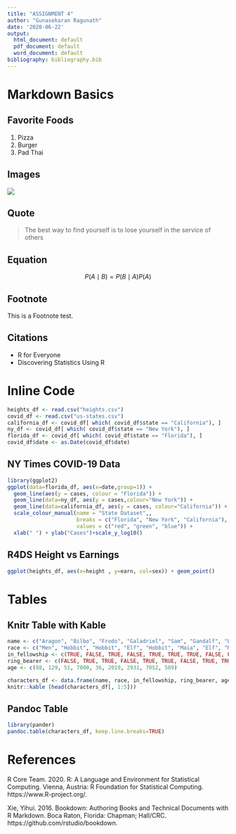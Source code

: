 ```yaml
---
title: "ASSIGNMENT 4"
author: "Gunasekaran Ragunath"
date: '2020-06-22'
output:
  html_document: default
  pdf_document: default
  word_document: default
bibliography: bibliography.bib
---
```


# Markdown Basics

## Favorite Foods
1. Pizza
2. Burger
3. Pad Thai

## Images
![](10-all-cases-log.png)

## Quote
> The best way to find yourself is to lose yourself in the service of others

## Equation
$$P(A \mid B)= { P(B \mid A) P(A)}$$

## Footnote
This is a Footnote test.

## Citations

* R for Everyone
* Discovering Statistics Using R

# Inline Code



```r

heights_df <- read.csv("heights.csv")
covid_df <- read.csv("us-states.csv")
california_df <- covid_df[ which( covid_df$state == "California"), ]
ny_df <- covid_df[ which( covid_df$state == "New York"), ]
florida_df <- covid_df[ which( covid_df$state == "Florida"), ]
covid_df$date <- as.Date(covid_df$date)

```



## NY Times COVID-19 Data

```r
library(ggplot2)
ggplot(data=florida_df, aes(x=date,group=1)) +
  geom_line(aes(y = cases, colour = "Florida")) +
  geom_line(data=ny_df, aes(y = cases,colour="New York")) +
  geom_line(data=california_df, aes(y = cases, colour="California")) +
  scale_colour_manual(name = "State Dataset",,
                      breaks = c("Florida", "New York", "California"),
                      values = c("red", "green", "blue")) +
  xlab(" ") + ylab("Cases")+scale_y_log10()


```

## R4DS Height vs Earnings
```r
ggplot(heights_df, aes(x=height , y=earn, col=sex)) + geom_point()

```
# Tables

## Knitr Table with Kable
```r
name <- c("Aragon", "Bilbo", "Frodo", "Galadriel", "Sam", "Gandalf", "Legolas", "Sauron", "Gollum")
race <- c("Men", "Hobbit", "Hobbit", "Elf", "Hobbit", "Maia", "Elf", "Maia", "Hobbit")
in_fellowship <- c(TRUE, FALSE, TRUE, FALSE, TRUE, TRUE, TRUE, FALSE, FALSE)
ring_bearer <- c(FALSE, TRUE, TRUE, FALSE, TRUE, TRUE, FALSE, TRUE, TRUE)
age <- c(88, 129, 51, 7000, 36, 2019, 2931, 7052, 589)

characters_df <- data.frame(name, race, in_fellowship, ring_bearer, age)
knitr::kable (head(characters_df[, 1:5]))
```

## Pandoc Table

```r
library(pander)
pandoc.table(characters_df, keep.line.breaks=TRUE)
```

# References

R Core Team. 2020. R: A Language and Environment for Statistical Computing. Vienna, Austria: R Foundation for Statistical Computing. https://www.R-project.org/.

Xie, Yihui. 2016. Bookdown: Authoring Books and Technical Documents with R Markdown. Boca Raton, Florida: Chapman; Hall/CRC. https://github.com/rstudio/bookdown.